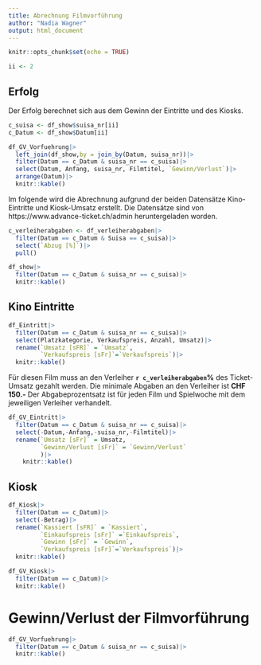 ```yaml
---
title: Abrechnung Filmvorführung
author: "Nadia Wagner"
output: html_document
---
```


```r
knitr::opts_chunk$set(echo = TRUE)
```


```r
ii <- 2
```

## Erfolg
Der Erfolg berechnet sich aus dem Gewinn der Eintritte und des Kiosks. 

```r
c_suisa <- df_show$suisa_nr[ii]
c_Datum <- df_show$Datum[ii]
```


```r
df_GV_Vorfuehrung|>
  left_join(df_show,by = join_by(Datum, suisa_nr))|>
  filter(Datum == c_Datum & suisa_nr == c_suisa)|>
  select(Datum, Anfang, suisa_nr, Filmtitel, `Gewinn/Verlust`)|>
  arrange(Datum)|> 
  knitr::kable()
```


Im folgende wird die Abrechnung aufgrund der beiden Datensätze Kino-Eintritte und Kiosk-Umsatz erstellt. Die Datensätze sind von https://www.advance-ticket.ch/admin heruntergeladen worden.
```r

c_verleiherabgaben <- df_verleiherabgaben|>
  filter(Datum == c_Datum & Suisa == c_suisa)|>
  select(`Abzug [%]`)|>
  pull()

df_show|>
  filter(Datum == c_Datum & suisa_nr == c_suisa)|>
  knitr::kable()
```


## Kino Eintritte

```r

df_Eintritt|>
  filter(Datum == c_Datum & suisa_nr == c_suisa)|>
  select(Platzkategorie, Verkaufspreis, Anzahl, Umsatz)|>
  rename(`Umsatz [sFR]` = `Umsatz`,
         `Verkaufspreis [sFr]`=`Verkaufspreis`)|>
  knitr::kable()

```


Für diesen Film muss an den Verleiher **`r c_verleiherabgaben`%** des Ticket-Umsatz gezahlt werden. Die minimale Abgaben an den Verleiher ist **CHF 150.-**
Der Abgabeprozentsatz ist für jeden Film und Spielwoche mit dem jeweiligen Verleiher verhandelt.
```r
df_GV_Eintritt|>
  filter(Datum == c_Datum & suisa_nr == c_suisa)|>
  select(-Datum,-Anfang,-suisa_nr,-Filmtitel)|>
  rename(`Umsatz [sFr]` = Umsatz,
         `Gewinn/Verlust [sFr]` = `Gewinn/Verlust`
         )|>
    knitr::kable()

```


## Kiosk

```r
df_Kiosk|>
  filter(Datum == c_Datum)|>
  select(-Betrag)|>
  rename(`Kassiert [sFR]` = `Kassiert`,
         `Einkaufspreis [sFr]` =`Einkaufspreis`,
         `Gewinn [sFr]` = `Gewinn`,
         `Verkaufspreis [sFr]`=`Verkaufspreis`)|>
  knitr::kable()

```


```r
df_GV_Kiosk|>
  filter(Datum == c_Datum)|>
  knitr::kable()

```


# Gewinn/Verlust der Filmvorführung
```r
df_GV_Vorfuehrung|>
  filter(Datum == c_Datum & suisa_nr == c_suisa)|>
  knitr::kable()
```





